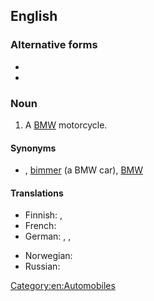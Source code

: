 {{also|beamer}}

==English==
{{wikipedia}}

===Alternative forms===
* {{l|en|Beemer}}
* {{l|en|Beamer}}

===Noun===
{{en-noun}}

# {{lb|en|slang}} A [[BMW]] motorcycle.

====Synonyms====
* {{sense|BMW}} {{l|en|beamer}}, [[bimmer]] (a BMW car), [[BMW]]

====Translations====
{{trans-top|slang term for a BMW car or motorcycle}}
* Finnish: {{t+|fi|bemari}}, {{t|fi|bemu}}
* French: {{qualifier|colloquial}} {{t+|fr|BM|f}}
* German: {{qualifier|colloquial}} {{t|de|BüMW}}, {{t+|de|Brenner}}, {{t|de|BähmWähh}}
{{trans-mid}}
* Norwegian: {{t|no|beamer|m}}
* Russian: {{t+|ru|бу́мер|m}}
{{trans-bottom}}

[[Category:en:Automobiles]]